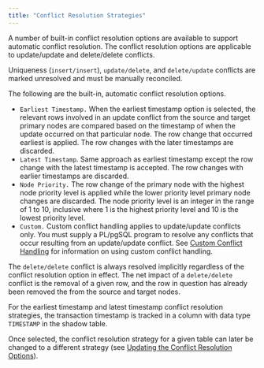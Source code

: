 ```yaml
---
title: "Conflict Resolution Strategies"
---
```


<div id="conflict_resolution_strategies" class="registered_link"></div>


A number of built-in conflict resolution options are available to support automatic conflict resolution. The conflict resolution options are applicable to update/update and delete/delete conflicts.

Uniqueness (`insert/insert`), `update/delete`, and `delete/update` conflicts are marked unresolved and must be manually reconciled.

The following are the built-in, automatic conflict resolution options.

-   `Earliest Timestamp.` When the earliest timestamp option is selected, the relevant rows involved in an update conflict from the source and target primary nodes are compared based on the timestamp of when the update occurred on that particular node. The row change that occurred earliest is applied. The row changes with the later timestamps are discarded.
-   `Latest Timestamp`. Same approach as earliest timestamp except the row change with the latest timestamp is accepted. The row changes with earlier timestamps are discarded.
-   `Node Priority.` The row change of the primary node with the highest node priority level is applied while the lower priority level primary node changes are discarded. The node priority level is an integer in the range of 1 to 10, inclusive where 1 is the highest priority level and 10 is the lowest priority level.
-   `Custom.` Custom conflict handling applies to update/update conflicts only. You must supply a PL/pgSQL program to resolve any conflicts that occur resulting from an update/update conflict. See [Custom Conflict Handling](../../06_mmr_operation/06_conflict_resolution/08_custom_conflict_handling/#custom_conflict_handling) for information on using custom conflict handling.

The `delete/delete` conflict is always resolved implicitly regardless of the conflict resolution option in effect. The net impact of a `delete/delete` conflict is the removal of a given row, and the row in question has already been removed the from the source and target nodes.

For the earliest timestamp and latest timestamp conflict resolution strategies, the transaction timestamp is tracked in a column with data type `TIMESTAMP` in the shadow table.

Once selected, the conflict resolution strategy for a given table can later be changed to a different strategy (see [Updating the Conflict Resolution Options](../../06_mmr_operation/#update_conflict_resolution_options)).
